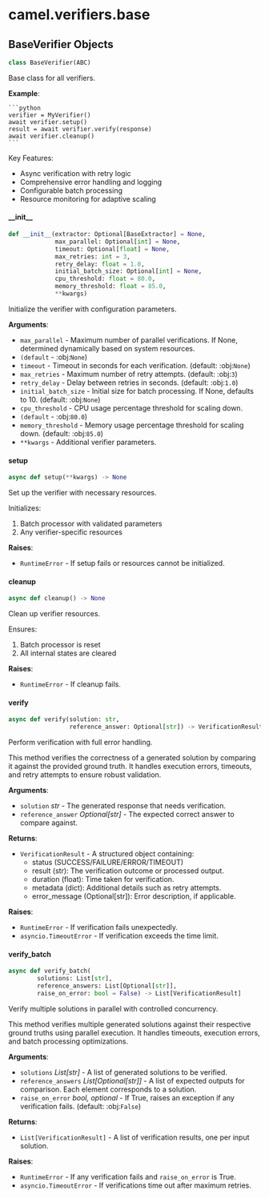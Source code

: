 <a id="camel.verifiers.base"></a>

# camel.verifiers.base

<a id="camel.verifiers.base.BaseVerifier"></a>

## BaseVerifier Objects

```python
class BaseVerifier(ABC)
```

Base class for all verifiers.

**Example**:

    ```python
    verifier = MyVerifier()
    await verifier.setup()
    result = await verifier.verify(response)
    await verifier.cleanup()
    ```
  
  Key Features:
  - Async verification with retry logic
  - Comprehensive error handling and logging
  - Configurable batch processing
  - Resource monitoring for adaptive scaling

<a id="camel.verifiers.base.BaseVerifier.__init__"></a>

#### \_\_init\_\_

```python
def __init__(extractor: Optional[BaseExtractor] = None,
             max_parallel: Optional[int] = None,
             timeout: Optional[float] = None,
             max_retries: int = 3,
             retry_delay: float = 1.0,
             initial_batch_size: Optional[int] = None,
             cpu_threshold: float = 80.0,
             memory_threshold: float = 85.0,
             **kwargs)
```

Initialize the verifier with configuration parameters.

**Arguments**:

- `max_parallel` - Maximum number of parallel verifications. If None,
  determined dynamically based on system resources.
- `(default` - :obj:`None`)
- `timeout` - Timeout in seconds for each verification. (default:
  :obj:`None`)
- `max_retries` - Maximum number of retry attempts. (default: :obj:`3`)
- `retry_delay` - Delay between retries in seconds. (default:
  :obj:`1.0`)
- `initial_batch_size` - Initial size for batch processing. If None,
  defaults to 10. (default: :obj:`None`)
- `cpu_threshold` - CPU usage percentage threshold for scaling down.
- `(default` - :obj:`80.0`)
- `memory_threshold` - Memory usage percentage threshold for scaling
  down. (default: :obj:`85.0`)
- `**kwargs` - Additional verifier parameters.

<a id="camel.verifiers.base.BaseVerifier.setup"></a>

#### setup

```python
async def setup(**kwargs) -> None
```

Set up the verifier with necessary resources.

Initializes:
1. Batch processor with validated parameters
2. Any verifier-specific resources

**Raises**:

- `RuntimeError` - If setup fails or resources cannot be initialized.

<a id="camel.verifiers.base.BaseVerifier.cleanup"></a>

#### cleanup

```python
async def cleanup() -> None
```

Clean up verifier resources.

Ensures:
1. Batch processor is reset
2. All internal states are cleared

**Raises**:

- `RuntimeError` - If cleanup fails.

<a id="camel.verifiers.base.BaseVerifier.verify"></a>

#### verify

```python
async def verify(solution: str,
                 reference_answer: Optional[str]) -> VerificationResult
```

Perform verification with full error handling.

This method verifies the correctness of a generated solution by
comparing it against the provided ground truth. It handles
execution errors, timeouts, and retry attempts to ensure robust
validation.

**Arguments**:

- `solution` _str_ - The generated response that needs verification.
- `reference_answer` _Optional[str]_ - The expected correct answer to
  compare against.
  

**Returns**:

- `VerificationResult` - A structured object containing:
  - status (SUCCESS/FAILURE/ERROR/TIMEOUT)
  - result (str): The verification outcome or processed output.
  - duration (float): Time taken for verification.
  - metadata (dict): Additional details such as retry attempts.
  - error_message (Optional[str]): Error description,
  if applicable.
  

**Raises**:

- `RuntimeError` - If verification fails unexpectedly.
- `asyncio.TimeoutError` - If verification exceeds the time limit.

<a id="camel.verifiers.base.BaseVerifier.verify_batch"></a>

#### verify\_batch

```python
async def verify_batch(
        solutions: List[str],
        reference_answers: List[Optional[str]],
        raise_on_error: bool = False) -> List[VerificationResult]
```

Verify multiple solutions in parallel with controlled concurrency.

This method verifies multiple generated solutions against their
respective ground truths using parallel execution. It handles
timeouts, execution errors, and batch processing optimizations.

**Arguments**:

- `solutions` _List[str]_ - A list of generated solutions to be
  verified.
- `reference_answers` _List[Optional[str]]_ - A list of expected outputs
  for comparison. Each element corresponds to a solution.
- `raise_on_error` _bool, optional_ - If True, raises an exception if
  any verification fails. (default: :obj:`False`)
  

**Returns**:

- `List[VerificationResult]` - A list of verification results, one per
  input solution.
  

**Raises**:

- `RuntimeError` - If any verification fails and `raise_on_error` is
  True.
- `asyncio.TimeoutError` - If verifications time out after maximum
  retries.


